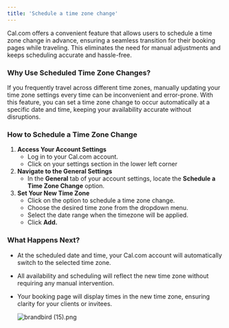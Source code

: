 ```yaml
---
title: 'Schedule a time zone change'
---
```


Cal.com offers a convenient feature that allows users to schedule a time zone change in advance, ensuring a seamless transition for their booking pages while traveling. This eliminates the need for manual adjustments and keeps scheduling accurate and hassle-free.

### Why Use Scheduled Time Zone Changes?

If you frequently travel across different time zones, manually updating your time zone settings every time can be inconvenient and error-prone. With this feature, you can set a time zone change to occur automatically at a specific date and time, keeping your availability accurate without disruptions.

### How to Schedule a Time Zone Change

1. **Access Your Account Settings**
    - Log in to your Cal.com account.
    - Click on your settings section in the lower left corner
2. **Navigate to the General Settings**
    - In the **General** tab of your account settings, locate the **Schedule a Time Zone Change** option.
3. **Set Your New Time Zone**
    - Click on the option to schedule a time zone change.
    - Choose the desired time zone from the dropdown menu.
    - Select the date range when the timezone will be applied.
    - Click **Add.**

### What Happens Next?

- At the scheduled date and time, your Cal.com account will automatically switch to the selected time zone.
- All availability and scheduling will reflect the new time zone without requiring any manual intervention.
- Your booking page will display times in the new time zone, ensuring clarity for your clients or invitees.
    
    ![brandbird (15).png](Schedule%20a%20time%20zone%20change%201a86cc12750e80af81bdc38e0b4816a7/brandbird_(15).png)
    